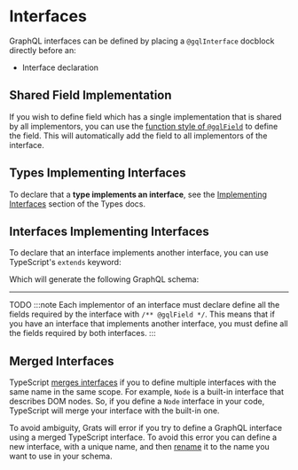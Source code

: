 
# Interfaces

GraphQL interfaces can be defined by placing a `@gqlInterface` docblock directly before an:

- Interface declaration

<GratsCode out={InterfaceDeclaration} mode="ts" />

## Shared Field Implementation

If you wish to define field which has a single implementation that is shared by all implementors, you can use the [function style of `@gqlField`](./02-fields.mdx#functional-style-fields) to define the field. This will automatically add the field to all implementors of the interface.

<GratsCode out={InterfaceFieldCommonImpl} mode="both" />

## Types Implementing Interfaces

To declare that a **type implements an interface**, see the [Implementing Interfaces](./01-types.mdx#implementing-interfaces) section of the Types docs.

## Interfaces Implementing Interfaces

To declare that an interface implements another interface, you can use TypeScript's `extends` keyword:

<GratsCode out={InterfaceImplementingInterface} mode="ts" />

Which will generate the following GraphQL schema:

<GratsCode out={InterfaceImplementingInterface} mode="gql" />

---

TODO
:::note
Each implementor of an interface must declare define all the fields required by the interface with `/** @gqlField */`. This means that if you have an interface that implements another interface, you must define all the fields required by both interfaces.
:::

## Merged Interfaces

TypeScript [merges interfaces](https://www.typescriptlang.org/docs/handbook/declaration-merging.html#merging-interfaces) if you to define multiple interfaces with the same name in the same scope. For example, `Node` is a built-in interface that describes DOM nodes. So, if you define a `Node` interface in your code, TypeScript will merge your interface with the built-in one.

To avoid ambiguity, Grats will error if you try to define a GraphQL interface using a merged TypeScript interface. To avoid this error you can define a new interface, with a unique name, and then [rename](../03-resolvers/04-renaming.mdx) it to the name you want to use in your schema.

<GratsCode out={NodeInterface} mode="ts" />
